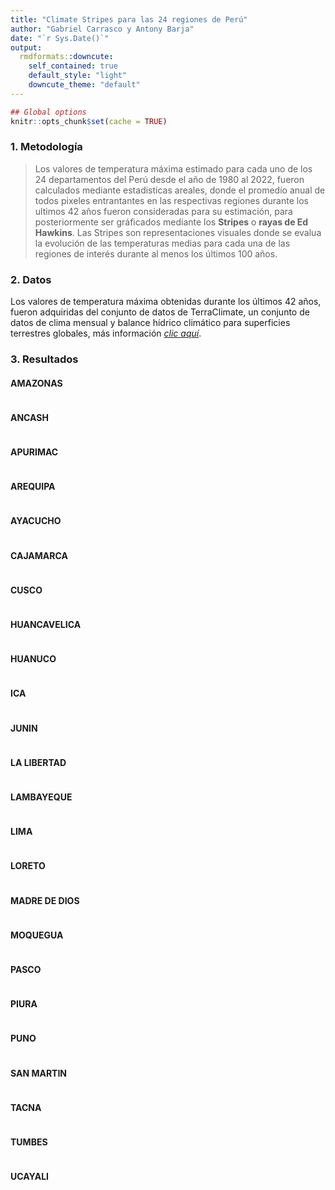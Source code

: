 ```yaml
---
title: "Climate Stripes para las 24 regiones de Perú"
author: "Gabriel Carrasco y Antony Barja"
date: "`r Sys.Date()`"
output:
  rmdformats::downcute:
    self_contained: true
    default_style: "light"
    downcute_theme: "default"
---
```


```r
## Global options
knitr::opts_chunk$set(cache = TRUE)
```

### 1. Metodología

> Los valores de temperatura máxima estimado para cada uno de los 24 departamentos del Perú desde el año de 1980 al 2022, fueron calculados mediante estadisticas areales, donde el promedio anual de todos pixeles entrantantes en las respectivas regiones durante los ultimos 42 años fueron consideradas para su estimación, para posteriormente ser gráficados mediante los **Stripes** o **rayas de Ed Hawkins**.
Las Stripes son representaciones visuales donde se evalua la evolución de las  temperaturas medias para cada una de las regiones de interés  durante al menos los últimos 100 años.


### 2. Datos 

Los valores de temperatura máxima obtenidas durante  los últimos 42 años, fueron adquiridas del conjunto de datos de TerraClimate, un conjunto de datos de clima mensual y balance hídrico climático para superficies terrestres globales, más información [*clic aquí*](https://developers.google.com/earth-engine/datasets/catalog/IDAHO_EPSCOR_TERRACLIMATE#description). 

### 3. Resultados {.tabset}

#### AMAZONAS

```r

```


#### ANCASH

```r

```

#### APURIMAC

```r

```

#### AREQUIPA

```r

```

#### AYACUCHO

```r

```

#### CAJAMARCA

```r

```

#### CUSCO

```r

```

#### HUANCAVELICA

```r

```

#### HUANUCO

```r

```

#### ICA

```r

```

#### JUNIN

```r

```

#### LA LIBERTAD

```r

```


#### LAMBAYEQUE

```r

```


#### LIMA

```r

```

#### LORETO

```r

```

#### MADRE DE DIOS

```r

```

#### MOQUEGUA

```r

```

#### PASCO

```r

```

#### PIURA

```r

```

#### PUNO

```r

```


#### SAN MARTIN

```r

```

#### TACNA

```r

```

#### TUMBES

```r

```

#### UCAYALI

```r

```






